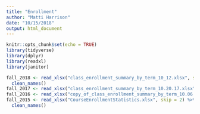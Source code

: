 ```yaml
---
title: "Enrollment"
author: "Matti Harrison"
date: "10/15/2018"
output: html_document
---
```


```r
knitr::opts_chunk$set(echo = TRUE)
library(tidyverse) 
library(dplyr)
library(readxl)
library(janitor)

fall_2018 <- read_xlsx("class_enrollment_summary_by_term_10_12.xlsx", skip = 2) %>% 
  clean_names()
fall_2017 <- read_xlsx("class_enrollment_summary_by_term_10.20.17.xlsx", skip = 2) %>% clean_names()
fall_2016 <- read_xlsx("copy_of_class_enrollment_summary_by_term_10.06.2016.xlsx", skip = 2) %>% clean_names()
fall_2015 <- read_xlsx("CourseEnrollmentStatistics.xlsx", skip = 2) %>% 
  clean_names()
```


